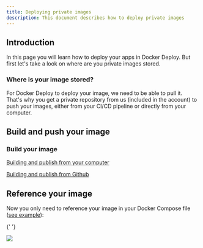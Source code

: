 ```yaml
---
title: Deploying private images
description: This document describes how to deploy private images
---
```


## Introduction

In this page you will learn how to deploy your apps in Docker Deploy.
But first let's take a look on where are you private images stored.

### Where is your image stored?

For Docker Deploy to deploy your image, we need to be able to pull it. That's why you get a private repository from us (included in the account) to push your images, either from your CI/CD pipeline or directly from your computer.

## Build and push your image

### Build your image

[Building and publish from your computer](/deploying-private-images-local)

[Building and publish from Github](/deploying-private-images-github)

## Reference your image

Now you only need to reference your image in your Docker Compose file ([see example](https://github.com/jclapadula/docker-deploy/blob/main/templates/.yourApp.yml)):

{' '}

<img src="/images/docs/custom-image-tag.png" />
